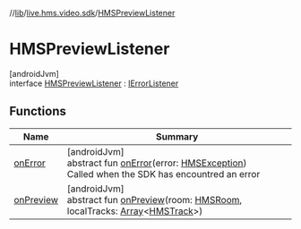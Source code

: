 //[lib](../../../index)/[live.hms.video.sdk](../index)/[HMSPreviewListener](index)

# HMSPreviewListener

[androidJvm]\
interface [HMSPreviewListener](index) : [IErrorListener](../-i-error-listener/index)

## Functions

| Name                                     | Summary                                                                                                                                                                                                                                                                                   |
| ---------------------------------------- | ----------------------------------------------------------------------------------------------------------------------------------------------------------------------------------------------------------------------------------------------------------------------------------------- |
| [onError](../-i-error-listener/on-error) | [androidJvm]<br />abstract fun [onError](../-i-error-listener/on-error)(error: [HMSException](../../live.hms.video.error/-h-m-s-exception/index))<br />Called when the SDK has encountred an error                                                                                        |
| [onPreview](on-preview)                  | [androidJvm]<br />abstract fun [onPreview](on-preview)(room: [HMSRoom](../../live.hms.video.sdk.models/-h-m-s-room/index), localTracks: [Array](https://kotlinlang.org/api/latest/jvm/stdlib/kotlin/-array/index.html)<[HMSTrack](../../live.hms.video.media.tracks/-h-m-s-track/index)>) |
